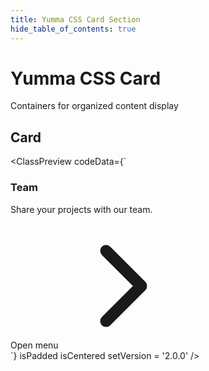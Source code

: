 ```yaml
---
title: Yumma CSS Card Section
hide_table_of_contents: true
---
```



# Yumma CSS Card

Containers for organized content display

## Card

<ClassPreview
  codeData={`<div class="b-1 bc-l-gray-6 bg-white bs-sm d-f fd-c rad-2">
  <div class="md:p-2 p-3">
    <h3 class="fs-md fw-700 t-d-gray-2">Team</h3>
    <p class="mt-3 t-gray">Share your projects with our team.</p>
    <a class="ai-c bc-transparent cg-1 d-if fs-sm fw-700 h:t-d-blue-4 mt-3 rad-2 t-blue">Open menu
      <svg class="dim-4 fs-0" stroke="currentColor" fill="currentColor" stroke-width="0" viewBox="0 0 512 512" height="200px" width="200px" xmlns="http://www.w3.org/2000/svg">
        <path fill="none" stroke-linecap="round" stroke-linejoin="round" stroke-width="48" d="m184 112 144 144-144 144"></path>
      </svg>
    </a>
  </div>
</div>`}
  isPadded
  isCentered
  setVersion = '2.0.0' 
/>